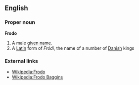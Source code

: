 ==English==
===Proper noun===
'''Frodo'''

# A male [[given name]].
# A [[Latin]] form of ''Fródi'', the name of a number of [[Danish]] kings

===External links===
*[[Wikipedia:Frodo]]
*[[Wikipedia:Frodo Baggins]]